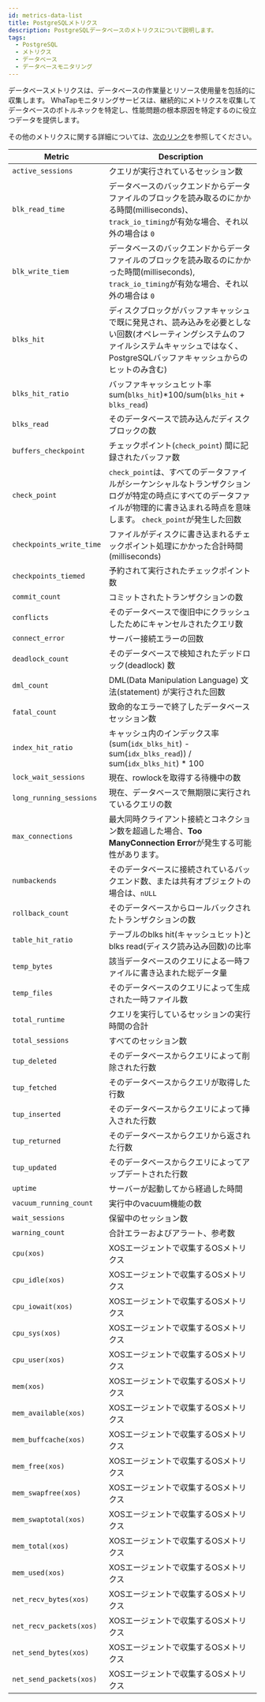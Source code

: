 ```yaml
---
id: metrics-data-list
title: PostgreSQLメトリクス
description: PostgreSQLデータベースのメトリクスについて説明します。
tags:
  - PostgreSQL
  - メトリクス
  - データベース
  - データベースモニタリング
---
```


データベースメトリクスは、データベースの作業量とリソース使用量を包括的に収集します。 WhaTapモニタリングサービスは、継続的にメトリクスを収集してデータベースのボトルネックを特定し、性能問題の根本原因を特定するのに役立つデータを提供します。

その他のメトリクスに関する詳細については、[次のリンク](https://www.postgresql.org/docs)を参照してください。

<div class='db-metric'>

| Metric                   | Description                                                                                              |
| ------------------------ | -------------------------------------------------------------------------------------------------------- |
| `active_sessions`        | クエリが実行されているセッション数                                                                                        |
| `blk_read_time`          | データベースのバックエンドからデータファイルのブロックを読み取るのにかかる時間(milliseconds)、`track_io_timing`が有効な場合、それ以外の場合は `0`               |
| `blk_write_tiem`         | データベースのバックエンドからデータファイルのブロックを読み取るのにかかった時間(milliseconds), `track_io_timing`が有効な場合、それ以外の場合は `0`             |
| `blks_hit`               | ディスクブロックがバッファキャッシュで既に発見され、読み込みを必要としない回数(オペレーティングシステムのファイルシステムキャッシュではなく、PostgreSQLバッファキャッシュからのヒットのみ含む)    |
| `blks_hit_ratio`         | バッファキャッシュヒット率<br/>sum(`blks_hit`)\*100/sum(`blks_hit` + `blks_read`)                                     |
| `blks_read`              | そのデータベースで読み込んだディスクブロックの数                                                                                 |
| `buffers_checkpoint`     | チェックポイント(`check_point`) 間に記録されたバッファ数                                                                     |
| `check_point`            | `check_point`は、すべてのデータファイルがシーケンシャルなトランザクションログが特定の時点にすべてのデータファイルが物理的に書き込まれる時点を意味します。 `check_point`が発生した回数 |
| `checkpoints_write_time` | ファイルがディスクに書き込まれるチェックポイント処理にかかった合計時間(milliseconds)                                                        |
| `checkpoints_tiemed`     | 予約されて実行されたチェックポイント数                                                                                      |
| `commit_count`           | コミットされたトランザクションの数                                                                                        |
| `conflicts`              | そのデータベースで復旧中にクラッシュしたためにキャンセルされたクエリ数                                                                      |
| `connect_error`          | サーバー接続エラーの回数                                                                                             |
| `deadlock_count`         | そのデータベースで検知されたデッドロック(deadlock) 数                                                                         |
| `dml_count`              | DML(Data Manipulation Language) 文法(statement) が実行された回数                                                   |
| `fatal_count`            | 致命的なエラーで終了したデータベースセッション数                                                                                 |
| `index_hit_ratio`        | キャッシュ内のインデックス率<br/>(sum(`idx_blks_hit`) - sum(`idx_blks_read`)) / sum(`idx_blks_hit`) \* 100             |
| `lock_wait_sessions`     | 現在、rowlockを取得する待機中の数                                                                                     |
| `long_running_sessions`  | 現在、データベースで無期限に実行されているクエリの数                                                                               |
| `max_connections`        | 最大同時クライアント接続とコネクション数を超過した場合、**Too ManyConnection Error**が発生する可能性があります。                                   |
| `numbackends`            | そのデータベースに接続されているバックエンド数、または共有オブジェクトの場合は、`nULL`                                                           |
| `rollback_count`         | そのデータベースからロールバックされたトランザクションの数                                                                            |
| `table_hit_ratio`        | テーブルのblks hit(キャッシュヒット)と blks read(ディスク読み込み回数)の比率                                                        |
| `temp_bytes`             | 該当データベースのクエリによる一時ファイルに書き込まれた総データ量                                                                        |
| `temp_files`             | そのデータベースのクエリによって生成された一時ファイル数                                                                             |
| `total_runtime`          | クエリを実行しているセッションの実行時間の合計                                                                                  |
| `total_sessions`         | すべてのセッション数                                                                                               |
| `tup_deleted`            | そのデータベースからクエリによって削除された行数                                                                                 |
| `tup_fetched`            | そのデータベースからクエリが取得した行数                                                                                     |
| `tup_inserted`           | そのデータベースからクエリによって挿入された行数                                                                                 |
| `tup_returned`           | そのデータベースからクエリから返された行数                                                                                    |
| `tup_updated`            | そのデータベースからクエリによってアップデートされた行数                                                                             |
| `uptime`                 | サーバーが起動してから経過した時間                                                                                        |
| `vacuum_running_count`   | 実行中のvacuum機能の数                                                                                           |
| `wait_sessions`          | 保留中のセッション数                                                                                               |
| `warning_count`          | 合計エラーおよびアラート、参考数                                                                                         |
| `cpu(xos)`               | XOSエージェントで収集するOSメトリクス                                                                                    |
| `cpu_idle(xos)`          | XOSエージェントで収集するOSメトリクス                                                                                    |
| `cpu_iowait(xos)`        | XOSエージェントで収集するOSメトリクス                                                                                    |
| `cpu_sys(xos)`           | XOSエージェントで収集するOSメトリクス                                                                                    |
| `cpu_user(xos)`          | XOSエージェントで収集するOSメトリクス                                                                                    |
| `mem(xos)`               | XOSエージェントで収集するOSメトリクス                                                                                    |
| `mem_available(xos)`     | XOSエージェントで収集するOSメトリクス                                                                                    |
| `mem_buffcache(xos)`     | XOSエージェントで収集するOSメトリクス                                                                                    |
| `mem_free(xos)`          | XOSエージェントで収集するOSメトリクス                                                                                    |
| `mem_swapfree(xos)`      | XOSエージェントで収集するOSメトリクス                                                                                    |
| `mem_swaptotal(xos)`     | XOSエージェントで収集するOSメトリクス                                                                                    |
| `mem_total(xos)`         | XOSエージェントで収集するOSメトリクス                                                                                    |
| `mem_used(xos)`          | XOSエージェントで収集するOSメトリクス                                                                                    |
| `net_recv_bytes(xos)`    | XOSエージェントで収集するOSメトリクス                                                                                    |
| `net_recv_packets(xos)`  | XOSエージェントで収集するOSメトリクス                                                                                    |
| `net_send_bytes(xos)`    | XOSエージェントで収集するOSメトリクス                                                                                    |
| `net_send_packets(xos)`  | XOSエージェントで収集するOSメトリクス                                                                                    |

</div>
